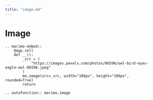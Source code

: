 ```yaml
---
title: "image.md"
---
```


# Image

```{eval-rst}
.. marimo-embed::
    @app.cell
    def __():
        _src = (
            "https://images.pexels.com/photos/86596/owl-bird-eyes-eagle-owl-86596.jpeg"
        )
        mo.image(src=_src, width="180px", height="180px", rounded=True)
        return
```

```{eval-rst}
.. autofunction:: marimo.image
```
